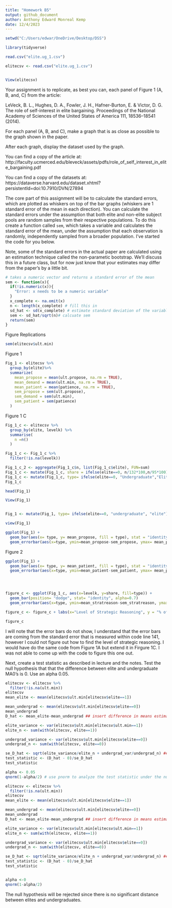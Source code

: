 ---
title: "Homework B5"
output: github_document
author: Anthony Edward Monreal Kemp
date: 12/4/2023
---
```{r}
setwd("C:/Users/edwar/OneDrive/Desktop/DSS")
```


```{r}
library(tidyverse)
```



```{r}
read.csv("elite.ug_1.csv")

elitecsv <- read.csv("elite.ug_1.csv")


View(elitecsv)

```

Your assignment is to replicate, as best you can, each panel of Figure 1 (A, B, and, C) from the article:

LeVeck, B. L., Hughes, D. A., Fowler, J. H., Hafner-Burton, E. & Victor, D. G. The role of self-interest in elite bargaining. Proceedings of the National Academy of Sciences of the United States of America 111, 18536–18541 (2014).

For each panel (A, B, and C), make a graph that is as close as possible to the graph shown in the paper.

After each graph, display the dataset used by the graph.

You can find a copy of the article at:
http://faculty.ucmerced.edu/bleveck/assets/pdfs/role_of_self_interest_in_elite_bargaining.pdf

You can find a copy of the datasets at:
https://dataverse.harvard.edu/dataset.xhtml?persistentId=doi:10.7910/DVN/27894

The core part of this assignment will be to calculate the standard errors, which are plotted as whiskers on top of the bar graphs (whiskers are 1 standard error of the mean in each direction). You can calculate the standard errors under the assumption that both elite and non-elite subject pools are random samples from their respective populations. To do this create a function called `sem`, which takes a variable and calculates the standard error of the mean, under the assumption that each observation is randomly, independently sampled from a broader population. I've started the code for you below.

Note, some of the standard errors in the actual paper are calculated using an estimation technique called the non-parametic bootstrap. We'll discuss this in a future class, but for now just know that your estimates may differ from the paper's by a little bit. 


```{r}
# takes a numeric vector and returns a standard error of the mean
sem <- function(x){
  if(!is.numeric(x)){
    "Error: x needs to be a numeric variable"
  }
  x_complete <- na.omit(x)
  n <- length(x_complete) # fill this in
  sd_hat <- sd(x_complete) # estimate standard deviation of the variable using the sd() function, or code your own.
  sem <- sd_hat/sqrt(n)# calcuate sem
  return(sem)    
}
```



Figure Replications

```{r}
sem(elitecsv$ult.min)
```

Figure 1
```{r}
Fig_1 <- elitecsv %>%
  group_by(elite)%>%
  summarize(
    mean_propose = mean(ult.propose, na.rm = TRUE),
    mean_demand = mean(ult.min, na.rm = TRUE), 
    mean_patient = mean(patience, na.rm = TRUE),
    sem_propose = sem(ult.propose),
    sem_demand = sem(ult.min),
    sem_patient = sem(patience)
  )
```
Figure 1 C


```{r}
Fig_1_c <- elitecsv %>%
  group_by(elite, levelk) %>%
  summarise(
    n =n()
  )

Fig_1_c <- Fig_1_c %>%
  filter(!is.na(levelk))

Fig_1_c_2 <- aggregate(Fig_1_c$n, list(Fig_1_c$elite), FUN=sum)
Fig_1_c <- mutate(Fig_1_c, share = ifelse(elite==0, n/132*100,n/95*100))
Fig_1_c <- mutate(Fig_1_c, type= ifelse(elite==0, "Undergraduate","Elite"))
Fig_1_c
```

```{r}

head(Fig_1)

View(Fig_1)


Fig_1 <- mutate(Fig_1, type= ifelse(elite==0, "undergraduate", "elite"))

view(Fig_1)

ggplot(Fig_1) +
  geom_bar(aes(x= type, y= mean_propose, fill = type), stat = "identity", alpha=0.7) +
  geom_errorbar(aes(x=type, ymin=mean_propose-sem_propose, ymax= mean_propose+sem_propose), width=0.4, colour="black", alpha=0.9, linewidth=1.3)
```


Figure 2


```{r}
ggplot(Fig_1) +
  geom_bar(aes(x= type, y= mean_patient, fill = type), stat = "identity", alpha=0.7) +
  geom_errorbar(aes(x=type, ymin=mean_patient-sem_patient, ymax= mean_patient+sem_patient), width=0.4, colour="black", alpha=0.9, linewidth=1.3)





```




```{r}



figure_c <- ggplot(Fig_1_c, aes(x=levelk, y=share, fill=type)) + 
  geom_bar(position= "dodge", stat= "identity", alpha=0.7) 
  geom_errorbar(aes(x=type, ymin=mean_stratreason-sem_stratreason, ymax=mean_stratreason+sem_stratreason, width=0.4, colour="black", alpha=0.9, linewidth=1.3))

figure_c <- figure_c + labs(x="Level of Strategic Reasoning", y = "% of population")

figure_c

```
I will note that the error bars do not show, I understand that the error bars are coming from the standard error that is measured within code line 141, however I could not figure out how to find the level of strategic reasoning. I would have do the same code from Figure 1A but extend it in Firgure 1C. I was not able to come up with the code to figure this one out.






Next, create a test statistic as described in lecture and the notes. Test the null hypothesis that that the difference between elite and undergraduate MA0's is 0. Use an alpha 0.05. 

```{r}
elitecsv <- elitecsv %>%
  filter(!is.na(ult.min))
elitecsv
mean_elite <- mean(elitecsv$ult.min[elitecsv$elite==1])

mean_undergrad <- mean(elitecsv$ult.min[elitecsv$elite==0])
mean_undergrad
D_hat <- mean_elite-mean_undergrad ## insert difference in means estimator

elite_variance <- var(elitecsv$ult.min[elitecsv$ult.min==1])
elite_n <- sum(with(elitecsv, elite==1))

undergrad_variance <- var(elitecsv$ult.min[elitecsv$elite==0])
undergrad_n <- sum(with(elitecsv, elite==0))

se_D_hat <- sqrt(elite_variance/elite_n + undergrad_var/undergrad_n) ##  calculate standard error for difference in means estimator using notes / slides
test_statistic <- (D_hat - 0)/se_D_hat
test_statistic

alpha <- 0.05
qnorm(1-alpha/2) # use pnorm to analyze the test statistic under the null hypothesis as shown in the lecture slides
```


```{r}
elitecsv <- elitecsv %>%
  filter(!is.na(ult.min))
elitecsv
mean_elite <- mean(elitecsv$ult.min[elitecsv$elite==1])

mean_undergrad <- mean(elitecsv$ult.min[elitecsv$elite==0])
mean_undergrad
D_hat <- mean_elite-mean_undergrad ## insert difference in means estimator

elite_variance <- var(elitecsv$ult.min[elitecsv$ult.min==1])
elite_n <- sum(with(elitecsv, elite==1))

undergrad_variance <- var(elitecsv$ult.min[elitecsv$elite==0])
undergrad_n <- sum(with(elitecsv, elite==0))

se_D_hat <- sqrt(elite_variance/elite_n + undergrad_var/undergrad_n) ##  calculate standard error for difference in means estimator using notes / slides
test_statistic <- (D_hat - 0)/se_D_hat
test_statistic


alpha <-0
qnorm(1-alpha/2)

```

The null hypothesis will be rejected since there is no significant distance between elites and undergraduates. 
  